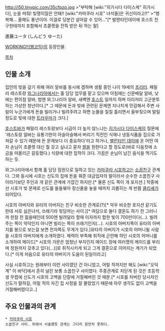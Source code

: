 
http://i50.tinypic.com/35cfpzp.jpg
>"부탁해 [wiki:"히가시다 다이스케" 히가시다], 눈을 떠줘! 빚쟁이질은 안돼!! [wiki:"카마쿠라 시호" 녀석들]은 귀신이라고!!"
>"행복해… 올해도 풍년이야. 이걸로 당분간 살아갈 수 있어..."[* 발렌타인데이에 호스트 친구한테까지 포함해서 쵸콜렛을 잔뜩 받은 뒤 하는 말]

進藤ユータ (しんどう ゆーた)

[[WORKING!!(웹코믹)]]의 등장인물.

[[목차]]

== 인물 소개 ==
집안의 빚을 갚기 위해 여러 알바를 동시에 겸하며 생활 중인 나이 19세의 [[프리터]]. 패밀리 레스토랑 [[와그나리아]]에서는 홀 담당 업무를 맡고 있으며 아침에는 신문배달 알바, 낮에는 편의점 알바, 밤엔 와그나리아 알바, 새벽엔 [[호스트]] 일까지 하며 이리저리 고군분투하는 가상한 청년이다.[* 그 때문에 돈과 빚에 관련된 문제엔 지나치게 민감해서 주변 사람이 누군가에게 돈을 빌리거나 빌려주려고 하면 눈물을 질질 흘리면서 울부짖으며 말릴 정도로 빚에 대한 [[트라우마]]가 크다.]

[[호스트바]]가 패밀리 레스토랑보다 시급이 더 높지 않느냐는 [[히가시다 다이스케]]의 질문에 '레스토랑 알바는 유통기한이 아슬아슬해서 버리기 직전인 식재나 냉동식품을 집으로 가져갈 수 있기 때문에 돈 문제보다 더 중요하다'라고 하거나, [[밸런타인 데이]]에 온 어떤 여자 손님이 초콜렛 대신 뭘 갖고 싶냐고 묻자 [[쌀]]을 원한다고 할 정도로(바로 다음컷에 소금을 떠올리곤 갈등했다.) 식량에 대한 집착이 크다. 가끔은 손님이 남긴 음식을 먹기도 하는 듯.

와그나리아에서 함께 홀 담당 점원으로 일하고 있는 [[카마쿠라 시호]]하고는 [[소꿉친구]] 관계다. 그와 동시에 시호는 신도의 집에 돈을 꿔준 대금업자의 딸이라서 순수한 소꿉친구 사이라기보단 주인과 개 같은 관계에 가깝긴 하지만.[* 물론 신도 쪽이 개 포지션.] 작중에선 시호가 빚 문제로 신도를 들들볶아 정신줄을 놓을 때까지 괴롭히는 게 반쯤 [[클리셰]]가 되어있다.

시호의 아버지와 유타의 아버지는 친구 비슷한 관계로(?)[* 악우 비슷한 포지션 같기도 한데 서로 싫은녀석, 쓰래기라 뒷담까는 사이.][* 여담으로 둘다 결혼도 하기 전 그러니까 한참 전 젊을때인데 500엔 빌려달라 할때 이자까지 합한 빛이 700만이다(...). 빌려주는 쪽이 악덕인지 아니면 빌리는 쪽이 쓰래기인지(...). 시호의 아버지쪽이 유타의 아버지를 봉으로 보는걸 보면 전자쪽도 무게가 있다.]유타의 아버지가 시호의 어머니될 사람을 시호의 아버지에게 소개하였다. 체력이 부족해 취직에 곤란해 하던 시호의 어머니를 소개하여 메이드[* 시호의 가문은 엄청난 부자인지 메이드 장에 여러명의 메이드를 부리며 정원까지 갖추고 있다(...)]로 취직시키게 되고 그게 결혼으로 이어지는 계기가 되었다.[* 이게 처음으로 유타의 아버지가 도움이 된일이라고]

사실 시호하고는 원래부터 이런 사이였던 건 아니었고, 어릴 적까지만 해도 [wiki:"오덕계" 이 바닥]에서 흔히 널린 보통 소꿉친구 사이였다. 주종관계로 치닫게 된 것은 초등학생 무렵에 신도가 시호의 고백을 단칼에 거절해버린 것 때문.[* 시호를 차버린 당사자인 신도가 말하길, 어릴 적의 자긴 집 사정을 잘 몰랐었기 때문에 아무 생각도 없이 고백을 거절해버렸다고..]

== 주요 인물과의 관계 ==
 * [[카마쿠라 시호]]
 소꿉친구 사이. 위에서 서술했듯 관계는 그다지 원만치 못하다.
